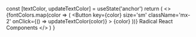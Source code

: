 
  const [textColor, updateTextColor] = useState('anchor')
  return (
    <>
      <Flex>
        {fontColors.map(color => (
          <Button
            key={color}
            size='sm'
            className='mx-2'
            onClick={() => updateTextColor(color)}
          >
            {color}
          </Button>
        ))}
      </Flex>
      <Anchor color={textColor}>Radical React Components</Anchor>
    </>
  )
}

<ComponentHeading name='anchor' />
<AnchorExamples />
